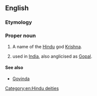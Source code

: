 ==English==

===Etymology===
{{etyl|sa|en}} {{m|sa|गोपाल|tr=gó-pālá}}

===Proper noun===
{{en-proper noun}}

# A name of the [[Hindu]] god [[Krishna]].
# {{given name|lang=en|male|from=Sanskrit}} used in [[India]], also anglicised as [[Gopal]].

====See also====
* [[Govinda]]

[[Category:en:Hindu deities]]